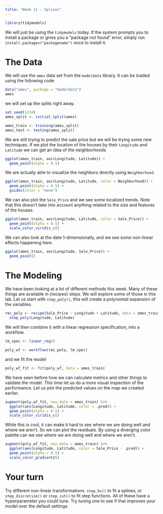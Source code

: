 ```yaml
---
title: "Week 11 - Splines"
---
```


```r
library(tidymodels)
```

We will just be using the `tidymodels` today. If the system prompts you to install a package or gives you a "package not found" error, simply run `install.packages("packagename")` once to install it.

# The Data

We will use the `ames` data set from the `modeldata` library. It can be loaded using the following code

```r
data("ames", package = "modeldata")
ames
```

we will set up the splits right away.

```r
set.seed(1234)
ames_split <- initial_split(ames)

ames_train <- training(ames_split)
ames_test <- testing(ames_split)
```

We are still trying to predict the sale price but we will be trying some new techniques. If we plot the location of the houses by their `Longitude` and `Latitude` we can get an idea of the neighborhoods

```r
ggplot(ames_train, aes(Longitude, Latitude)) +
  geom_point(alpha = 0.5)
```

We are actually able to visualize the neighbors directly using `Neighborhood`.

```r
ggplot(ames_train, aes(Longitude, Latitude, color = Neighborhood)) +
  geom_point(alpha = 0.5) +
  guides(color = "none")
```

We can also plot the `Sale_Price` and we see some localized trends. Note that this doesn't take into account anything related to the size and features of the houses.

```r
ggplot(ames_train, aes(Longitude, Latitude, color = Sale_Price)) +
  geom_point(alpha = 0.5) +
  scale_color_viridis_c()
```

We can also look at the date 1-dimensionally, and we see some non-linear effects happening here.

```r
ggplot(ames_train, aes(Longitude, Sale_Price)) +
  geom_point()
```

# The Modeling

We have been looking at a lot of different methods this week. Many of these things are available in {recipes} steps. We will explore some of those in this lab. Let us start with `step_poly()`, this will create a polynomial expansion of the variables. 

```r
rec_poly <- recipe(Sale_Price ~ Longitude + Latitude, data = ames_train) %>%
  step_poly(Longitude, Latitude)
```

We will then combine it with a linear regression specification, into a workflow.

```r
lm_spec <- linear_reg()

poly_wf <- workflow(rec_poly, lm_spec)
```

and we fit the model

```r
poly_wf_fit <- fit(poly_wf, data = ames_train)
```

We have seen before how we can calculate metrics and other things to validate the model. This time let us do a more visual inspection of the performance. Let us plot the predicted values on the map we created earlier.

```r
augment(poly_wf_fit, new_data = ames_train) %>%
  ggplot(aes(Longitude, Latitude, color = .pred)) +
  geom_point(alpha = 0.5) +
  scale_color_viridis_c()
```

While this is cool, it can make it hard to see where we are doing well and where we aren't. So we can plot the residuals. By using a diverging color palette can we see where we are doing well and where we aren't.

```r
augment(poly_wf_fit, new_data = ames_train) %>%
  ggplot(aes(Longitude, Latitude, color = Sale_Price - .pred)) +
  geom_point(alpha = 0.5) +
  scale_color_gradient2()
```

# Your turn

Try different non-linear transformations. `step_bs()` to fit a splines, or `step_discretize()` or `step_cut()` to fit step functions. All of these have a hyperparameter you could tune. Try tuning one to see if that improves your model over the default settings.
